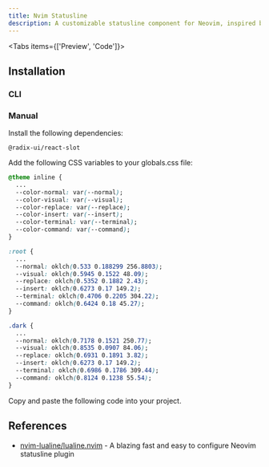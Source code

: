 ```yaml
---
title: Nvim Statusline
description: A customizable statusline component for Neovim, inspired by the nvim-lualine plugin.
---
```


<Tabs items={['Preview', 'Code']}>

<Tab value="Preview">
  <PreviewComponent comp="nvim-statusline-demo" />
</Tab>

<Tab value="Code">
  <ComponentSource comp="nvim-statusline-demo" />
</Tab>

</Tabs>

## Installation

### CLI

<InstallComponent comp="nvim-statusline" />

### Manual

<Steps>

<Step>
Install the following dependencies:

```package-install
@radix-ui/react-slot
```

</Step>

<Step>
Add the following CSS variables to your globals.css file:

```css title="app/globals.css"
@theme inline {
  ...
  --color-normal: var(--normal);
  --color-visual: var(--visual);
  --color-replace: var(--replace);
  --color-insert: var(--insert);
  --color-terminal: var(--terminal);
  --color-command: var(--command);
}

:root {
  ...
  --normal: oklch(0.533 0.188299 256.8803);
  --visual: oklch(0.5945 0.1522 48.09);
  --replace: oklch(0.5352 0.1882 2.43);
  --insert: oklch(0.6273 0.17 149.2);
  --terminal: oklch(0.4706 0.2205 304.22);
  --command: oklch(0.6424 0.18 45.27);
}

.dark {
  ...
  --normal: oklch(0.7178 0.1521 250.77);
  --visual: oklch(0.8535 0.0907 84.06);
  --replace: oklch(0.6931 0.1891 3.82);
  --insert: oklch(0.6273 0.17 149.2);
  --terminal: oklch(0.6986 0.1786 309.44);
  --command: oklch(0.8124 0.1238 55.54);
}
```

</Step>

<Step>
  Copy and paste the following code into your project.
  <ComponentSource comp="nvim-statusline" />
</Step>

</Steps>

## References

- [nvim-lualine/lualine.nvim](https://github.com/nvim-lualine/lualine.nvim) - A blazing fast and easy to configure Neovim statusline plugin
